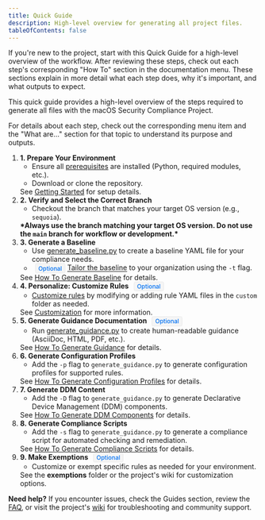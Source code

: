 ```yaml
---
title: Quick Guide
description: High-level overview for generating all project files.
tableOfContents: false
---
```




If you're new to the project, start with this Quick Guide for a high-level overview of the workflow. After reviewing these steps, check out each step's corresponding "How To" section in the documentation menu. These sections explain in more detail what each step does, why it's important, and what outputs to expect.

This quick guide provides a high-level overview of the steps required to generate all files with the macOS Security Compliance Project.

<Aside type="note">
For details about each step, check out the corresponding menu item and the "What are..." section for that topic to understand its purpose and outputs.
</Aside>

<Steps>
<ol>
  <li>
    <strong>1. Prepare Your Environment</strong>
    <ul>
      <li>Ensure all <a href="/welcome/getting-started/">prerequisites</a> are installed (Python, required modules, etc.).</li>
      <li>Download or clone the repository.</li>
    </ul>
    <Aside type="note">
      See <a href="/welcome/getting-started/">Getting Started</a> for setup details.
    </Aside>
  </li>
  <li>
    <strong>2. Verify and Select the Correct Branch</strong>
    <ul>
      <li>Checkout the branch that matches your target OS version (e.g., <code>sequoia</code>).</li>
    </ul>
    <Aside type="caution">
      <strong>*Always use the branch matching your target OS version. Do not use the <code>main</code> branch for workflow or development.*</strong>
    </Aside>
  </li>
  <li>
    <strong>3. Generate a Baseline</strong>
    <ul>
      <li>Use <a href="/baselines/how-to-generate-baselines/">generate_baseline.py</a> to create a baseline YAML file for your compliance needs.</li>
      <li><span style="display:inline-block;font-size:0.85em;font-weight:500;padding:0.1em 0.5em;border-radius:0.3em;background:var(--sl-color-bg-inline-code,#f5f5f5);color:var(--sl-color-text-accent,#0070f3);margin-left:0.5em;border:1px solid var(--sl-color-border,#eaeaea);">Optional</span> <a href="/baselines/tailoring-a-baseline/">Tailor the baseline</a> to your organization using the <code>-t</code> flag.</li>
    </ul>
    <Aside type="note">
      See <a href="/baselines/how-to-generate-baselines/">How To Generate Baseline</a> for details.
    </Aside>
  </li>
  <li>
    <strong>4. Personalize: Customize Rules</strong> <span style="display:inline-block;font-size:0.85em;font-weight:500;padding:0.1em 0.5em;border-radius:0.3em;background:var(--sl-color-bg-inline-code,#f5f5f5);color:var(--sl-color-text-accent,#0070f3);margin-left:0.5em;border:1px solid var(--sl-color-border,#eaeaea);">Optional</span>
    <ul>
      <li><a href="/personalization/customize-rules/">Customize rules</a> by modifying or adding rule YAML files in the <code>custom</code> folder as needed.</li>
    </ul>
    <Aside type="note">
      See <a href="/personalization/customize-rules/">Customization</a> for more information.
    </Aside>
  </li>
  <li>
    <strong>5. Generate Guidance Documentation</strong> <span style="display:inline-block;font-size:0.85em;font-weight:500;padding:0.1em 0.5em;border-radius:0.3em;background:var(--sl-color-bg-inline-code,#f5f5f5);color:var(--sl-color-text-accent,#0070f3);margin-left:0.5em;border:1px solid var(--sl-color-border,#eaeaea);">Optional</span>
    <ul>
      <li>Run <a href="/guidance/how-to-generate-guidance/">generate_guidance.py</a> to create human-readable guidance (AsciiDoc, HTML, PDF, etc.).</li>
    </ul>
    <Aside type="note">
      See <a href="/guidance/how-to-generate-guidance/">How To Generate Guidance</a> for details.
    </Aside>
  </li>
  <li>
    <strong>6. Generate Configuration Profiles</strong>
    <ul>
      <li>Add the <code>-p</code> flag to <code>generate_guidance.py</code> to generate configuration profiles for supported rules.</li>
    </ul>
    <Aside type="note">
      See <a href="/configuration-profiles/how-to-generate-configuration-profiles/">How To Generate Configuration Profiles</a> for details.
    </Aside>
  </li>
  <li>
    <strong>7. Generate DDM Content</strong>
    <ul>
      <li>Add the <code>-D</code> flag to <code>generate_guidance.py</code> to generate Declarative Device Management (DDM) components.</li>
    </ul>
    <Aside type="note">
      See <a href="/ddm-components/how-to-generate-ddm-components/">How To Generate DDM Components</a> for details.
    </Aside>
  </li>
  <li>
    <strong>8. Generate Compliance Scripts</strong>
    <ul>
      <li>Add the <code>-s</code> flag to <code>generate_guidance.py</code> to generate a compliance script for automated checking and remediation.</li>
    </ul>
    <Aside type="note">
      See <a href="/compliance-scripts/how-to-generate-compliance-scripts/">How To Generate Compliance Scripts</a> for details.
    </Aside>
  </li>
  <li>
    <strong>9. Make Exemptions</strong> <span style="display:inline-block;font-size:0.85em;font-weight:500;padding:0.1em 0.5em;border-radius:0.3em;background:var(--sl-color-bg-inline-code,#f5f5f5);color:var(--sl-color-text-accent,#0070f3);margin-left:0.5em;border:1px solid var(--sl-color-border,#eaeaea);">Optional</span>
    <ul>
      <li>Customize or exempt specific rules as needed for your environment.</li>
    </ul>
    <Aside type="note">
      See the <strong>exemptions</strong> folder or the project's wiki for customization options.
    </Aside>
  </li>
</ol>
</Steps>

<Aside type="tip">
<strong>Need help?</strong>  
If you encounter issues, check the Guides section, review the <a href="/more-information/faq/">FAQ</a>, or visit the project's <a href="https://github.com/usnistgov/macos_security/wiki">wiki</a> for troubleshooting and community support.
</Aside>
